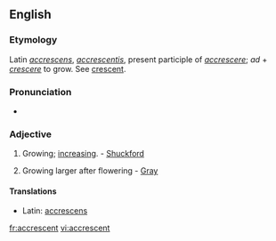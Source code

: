 ==English==

===Etymology===
Latin ''[[accrescens]]'', ''[[accrescentis]]'', present participle of ''[[accrescere]]''; ''ad'' + ''[[crescere]]'' to grow. See [[crescent]].

===Pronunciation===
* {{RP}} {{IPA|/əˈkɹɛsənt/}}
{{rfap}}

===Adjective===
{{en-adj}}

# Growing; [[increasing]]. - [[Shuckford]]
# {{botany}} Growing larger after flowering - [[Gray]]

====Translations====
*Latin: [[accrescens]]

[[fr:accrescent]]
[[vi:accrescent]]